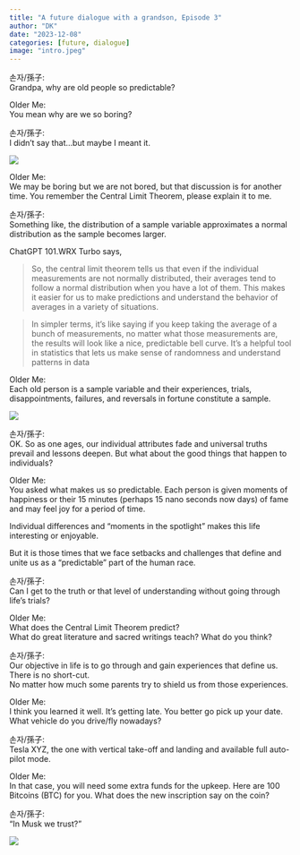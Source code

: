 ```yaml
---
title: "A future dialogue with a grandson, Episode 3"
author: "DK"
date: "2023-12-08"
categories: [future, dialogue]
image: "intro.jpeg"
---
```


손자/孫子:\
Grandpa, why are old people so predictable?

Older Me:\
You mean why are we so boring?

손자/孫子:\
I didn't say that...but maybe I meant it.

![](main1.jpeg)

Older Me:\
We may be boring but we are not bored, but that discussion is for another time. You remember the Central Limit Theorem, please explain it to me.

손자/孫子:\
Something like, the distribution of a sample variable approximates a normal distribution as the sample becomes larger.

ChatGPT 101.WRX Turbo says, \

>So, the central limit theorem tells us that even if the individual measurements are not normally distributed, their averages tend to follow a normal distribution when you have a lot of them. This makes it easier for us to make predictions and understand the behavior of averages in a variety of situations.

> In simpler terms, it's like saying if you keep taking the average of a bunch of measurements, no matter what those measurements are, the results will look like a nice, predictable bell curve. It's a helpful tool in statistics that lets us make sense of randomness and understand patterns in data

Older Me:\
Each old person is a sample variable and their experiences, trials, disappointments, failures, and reversals in fortune constitute a sample.

![](main2.jpeg)

손자/孫子:\
OK. So as one ages, our individual attributes fade and universal truths prevail and lessons deepen. But what about the good things that happen to individuals?

Older Me:\
You asked what makes us so predictable. Each person is given moments of happiness or their 15 minutes (perhaps 15 nano seconds now days) of fame and may feel joy for a period of time.

Individual differences and "moments in the spotlight" makes this life interesting or enjoyable.

But it is those times that we face setbacks and challenges that define and unite us as a "predictable" part of the human race.

손자/孫子:\
Can I get to the truth or that level of understanding without going through life's trials?

Older Me:\
What does the Central Limit Theorem predict?\
What do great literature and sacred writings teach? What do you think?

손자/孫子:\
Our objective in life is to go through and gain experiences that define us.\
There is no short-cut.\
No matter how much some parents try to shield us from those experiences.

Older Me:\
I think you learned it well. It's getting late. You better go pick up your date. What vehicle do you drive/fly nowadays?

손자/孫子:\
Tesla XYZ, the one with vertical take-off and landing and available full auto-pilot mode.

Older Me:\
In that case, you will need some extra funds for the upkeep. Here are 100 Bitcoins (BTC) for you. What does the new inscription say on the coin?

손자/孫子:\
"In Musk we trust?"

![](main3.jpg)
